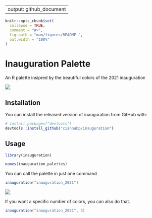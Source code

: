 ---
output: github_document
--

<!-- README.md is generated from README.Rmd. Please edit that file -->

```r
knitr::opts_chunk$set(
  collapse = TRUE,
  comment = "#>",
  fig.path = "man/figures/README-",
  out.width = "100%"
)
```
# Inauguration Palette 

An R palette insipred by the beautiful colors of the 2021 inauguration

![](collage.png)

## Installation

You can install the released version of inauguration from GitHub with:

```r
# install.packages("devtools")
devtools::install_github("ciannabp/inauguration")
```

## Usage

```r
library(inauguration)

names(inauguration_palettes)
```


You can call the palette in just one command

```r
inauguration("inauguration_2021")
```



![](kamala_jill_amy.png)

If you want a specific number of colors, you can also do that.

```r
inauguration("inauguration_2021", 3)
```


